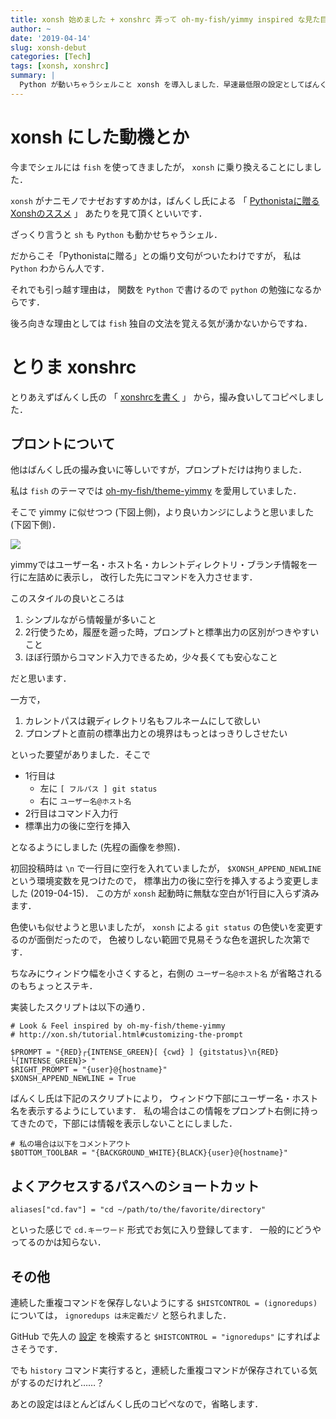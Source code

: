 ```yaml
---
title: xonsh 始めました + xonshrc 弄って oh-my-fish/yimmy inspired な見た目にする
author: ~
date: '2019-04-14'
slug: xonsh-debut
categories: [Tech]
tags: [xonsh, xonshrc]
summary: |
  Python が動いちゃうシェルこと xonsh を導入しました．早速最低限の設定としてばんくし氏の xonshrc を撮み食いしつつ，Look & Feel を oh-my-fish/theme-yimmy inspired なものにしました．
---
```


# xonsh にした動機とか

今までシェルには `fish` を使ってきましたが， `xonsh` に乗り換えることにしました．

`xonsh` がナニモノでナゼおすすめかは，ばんくし氏による
「
[Pythonistaに贈るXonshのススメ](https://vaaaaaanquish.hatenablog.com/entry/2017/11/30/175236)
」
あたりを見て頂くといいです．

ざっくり言うと `sh` も `Python` も動かせちゃうシェル．

だからこそ「Pythonistaに贈る」との煽り文句がついたわけですが，
私は `Python` わからん人です．

それでも引っ越す理由は，
関数を `Python` で書けるので `python` の勉強になるからです．

後ろ向きな理由としては `fish` 独自の文法を覚える気が湧かないからですね．

# とりま xonshrc

とりあえずばんくし氏の
「
[xonshrcを書く](https://vaaaaaanquish.hatenablog.com/entry/2017/12/09/154201)
」
から，撮み食いしてコピペしました．

## プロントについて

他はばんくし氏の撮み食いに等しいですが，プロンプトだけは拘りました．

私は `fish` のテーマでは [oh-my-fish/theme-yimmy](https://github.com/oh-my-fish/oh-my-fish/blob/master/docs/Themes.md#yimmy) を愛用していました．

そこで yimmy に似せつつ (下図上側)，より良いカンジにしようと思いました (下図下側)．

![](/images/xonsh-and-fish-compare-prompt.png)


yimmyではユーザー名・ホスト名・カレントディレクトリ・ブランチ情報を一行に左詰めに表示し，
改行した先にコマンドを入力させます．

このスタイルの良いところは

1. シンプルながら情報量が多いこと
2. 2行使うため，履歴を遡った時，プロンプトと標準出力の区別がつきやすいこと
3. ほぼ行頭からコマンド入力できるため，少々長くても安心なこと

だと思います．

一方で，

1. カレントパスは親ディレクトリ名もフルネームにして欲しい
2. プロンプトと直前の標準出力との境界はもっとはっきりしさせたい

といった要望がありました．そこで

- 1行目は
    - 左に `[ フルパス ] git status`
    - 右に `ユーザー名@ホスト名`
- 2行目はコマンド入力行
- 標準出力の後に空行を挿入

となるようにしました (先程の画像を参照)．

初回投稿時は `\n` で一行目に空行を入れていましたが，
`$XONSH_APPEND_NEWLINE` という環境変数を見つけたので，
標準出力の後に空行を挿入するよう変更しました (2019-04-15)．
この方が `xonsh` 起動時に無駄な空白が1行目に入らず済みます．

色使いも似せようと思いましたが， `xonsh` による `git status` 
の色使いを変更するのが面倒だったので，
色被りしない範囲で見易そうな色を選択した次第です．

ちなみにウィンドウ幅を小さくすると，右側の
`ユーザー名@ホスト名` が省略されるのもちょっとステキ．

実装したスクリプトは以下の通り． 

```.xonsh
# Look & Feel inspired by oh-my-fish/theme-yimmy
# http://xon.sh/tutorial.html#customizing-the-prompt

$PROMPT = "{RED}┌{INTENSE_GREEN}[ {cwd} ] {gitstatus}\n{RED}└{INTENSE_GREEN}> "
$RIGHT_PROMPT = "{user}@{hostname}"
$XONSH_APPEND_NEWLINE = True
```

ばんくし氏は下記のスクリプトにより，
ウィンドウ下部にユーザー名・ホスト名を表示するようにしています．
私の場合はこの情報をプロンプト右側に持ってきたので，下部には情報を表示しないことにしました．

```.xonsh
# 私の場合は以下をコメントアウト
$BOTTOM_TOOLBAR = "{BACKGROUND_WHITE}{BLACK}{user}@{hostname}"
```

## よくアクセスするパスへのショートカット

```.xonsh
aliases["cd.fav"] = "cd ~/path/to/the/favorite/directory"
```

といった感じで `cd.キーワード` 形式でお気に入り登録してます．
一般的にどうやってるのかは知らない．

## その他

連続した重複コマンドを保存しないようにする `$HISTCONTROL = (ignoredups)` については，
`ignoredups は未定義だゾ` と怒られました．

GitHub で先人の
[設定](https://github.com/search?q=filename%3A.xonshrc+HISTCONTROL+in%3Afile)
を検索すると `$HISTCONTROL = "ignoredups"` にすればよさそうです．

でも `history` コマンド実行すると，連続した重複コマンドが保存されている気がするのだけれど……？

あとの設定はほとんどばんくし氏のコピペなので，省略します．

